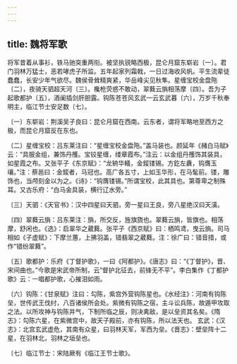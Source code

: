 ```yaml
---
---
---
```

title: 魏将军歌
---




将军昔着从事衫，铁马驰突重两衔。被坚执锐略西极，昆仑月窟东崭岩〔一〕。君门羽林万猛士，恶若哮虎子所监。五年起家列霜戟，一日过海收风帆。平生流辈徒蠢蠢，长安少年气欲尽。魏侯骨耸精爽紧，华岳峰尖见秋隼。星缠宝校金盘陁〔二〕，夜骑天驷超天河〔三〕。欃枪荧惑不敢动，翠蕤云旓相荡摩〔四〕。吾为子起歌都护〔五〕，酒阑插剑肝胆露。钩陈苍苍风玄武一云玄武暮〔六〕，万岁千秋奉明主，临江节士安足数〔七〕。

〔一〕东崭岩：荆溪吴子良曰：昆仑月窟在西南。云东者，谓将军略地至西方之极，而昆仑月窟反在东也。

〔二〕星缠宝校：吕东莱注曰：“星缠宝校金盘陁。”盖马装也。颜延年《赭白马赋》云：“具服金组，兼饰丹雘。宝铰星缠，缕章霞布。”注云：以金组丹雘饰其装具，如星霞之布。又张平子《东京赋》：“龙辀华轙，金錽镂锡。方釳左纛，钩膺玉瓖。”注：蔡邕曰：金錽者，马冠也。高广各五寸，上如玉华形，在马髦前。镂，雕饰也，当颅刻金以为之。《诗》：“钩膺镂锡。”所谓宝校，此其具也。第尊卑之制殊耳。又古乐府：“白马金具装，横行辽水旁。”

〔三〕天驷：《天官书》：汉中四星曰天驷，旁一星曰王良，旁八星绝汉曰天潢。

〔四〕翠蕤云旓：吕东莱注：旓，所交反，旌旗旒也。翠蕤云旓，皆旗也。相荡摩，舒闲也。《选》：启翠华之葳蕤。张平子《西京赋》曰：栖鸣鸢，曳云旓。司马相如《子虚赋》：下摩兰蕙，上拂羽盖，错翡翠之葳蕤。注：徐广曰：错音措，或作“错纷翠蕤”。

〔五〕歌都护：乐府《丁督护歌》，一曰《阿都护》。《唐志》曰：“《丁督护》，晋、宋间曲也。”今歌是宋武帝所制，云“督护北征去，前锋无不平”。李白集作《丁都护歌》云：一唱都护歌，心摧泪如雨。

〔六〕钩陈：《甘泉赋》注曰：勾陈，紫宫外营钩陈星也。《水经注》：河南有钩陈垒，世传武王伐纣，八百诸侯所会处。紫微有钩陈之宿，主斗讼兵陈，故遁甲攻取之法。以所攻神与钩陈并气，下制所临之辰，则决禽敌，是以垒资其名矣。《隋志》：勾陈六星，在紫微宫中，故天子殿前，亦有钩陈，所以法天也。 玄武：《汉志》：北宫玄武虚危，其南有众星，曰羽林天军，军西为垒。《晋志》：壁垒阵十二星，在羽林北，羽林之垣垒也。

〔七〕临江节士：宋陆厥有《临江王节士歌》。